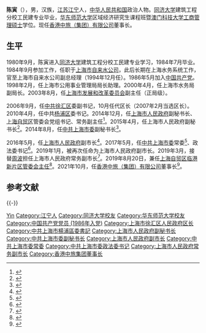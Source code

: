 {{Otheruses|陈寅}}
{{noteTA|G1=Aquatics}}
{{Infobox officeholder
| name        = 陈寅
| image       = 
| imagesize   = 
| caption     = 
| fullname    =   
| date of birth = 1962年9月
| place of birth = {{PRC}}[[江苏|江苏]][[江宁|江宁]]
| date of death =
| place of death =
| nationality = {{PRC}}
| party = {{CPC}}
| profession = [[香港中旅（集團）有限公司|香港中旅（集團）有限公司]]董事長
| educate = 
* [[同济大学|同济大学]]建筑工程分校（1980年9月－1984年7月）
* [[华东师范大学|华东师范大学]]区域经济研究生课程班
* [[澳门科技大学|澳门科技大学]][[工商管理硕士|工商管理硕士]]学位
| past = 
* 上海市公用事业管理局局长助理
* 上海市水务局副局长
* [[上海市发展和改革委员会|上海市发展和改革委员会]]副主任（正局级）
* [[中国共产党|中国共产党]][[徐汇区|徐汇区]]委副书记
* [[中国共产党|中国共产党]][[杨浦区|杨浦区]]委书记
* [[上海市人民政府|上海市人民政府]]副市长
}}

'''陈寅'''（{{bd|1962年|9月||catIdx=Chen陈}}），男，汉族，[[江苏|江苏]][[江宁|江宁]]人，[[中华人民共和国|中华人民共和国]]政治人物。[[同济大学|同济大学]]建筑工程分校工民建专业毕业，[[华东师范大学|华东师范大学]]区域经济研究生课程班暨[[澳门科技大学|澳门科技大学]][[工商管理硕士|工商管理硕士]]学位。现任[[中国旅游集团|香港中旅（集团）有限公司]]董事长。

== 生平 ==
1980年9月，陈寅进入[[同济大学|同济大学]]建筑工程分校工民建专业学习，1984年7月毕业。1984年9月参加工作，任职于[[上海市|上海市]][[自来水|自来水]][[公司|公司]]，此后长期在上海水务系统工作，官至上海市自来水公司副总经理（1994年12月任）。1986年5月加入[[中国共产党|中国共产党]]。1998年2月，任上海市公用事业管理局局长助理。2000年4月，任上海市水务局副局长。2003年8月，任[[上海市发展和改革委员会|上海市发展和改革委员会]]副主任（正局级）。

2006年9月，任[[中国共产党|中共]][[徐汇区|徐汇区]]委副书记，10月任代区长（2007年2月当选区长）。2010年4月，任中共[[杨浦区|杨浦区]]委书记。2014年12月，任[[上海市人民政府|上海市人民政府]]副秘书长、[[上海自贸区|上海自贸区]]管委会党组书记、常务副主任<ref>{{cite web|title=陈寅任上海自贸区管委会党组书记、常务副主任|url=http://district.ce.cn/newarea/sddy/201412/06/t20141206_4062715.shtml|accessdate=2016-05-26|publisher=中国经济网|archive-date=2016-04-30|archive-url=https://web.archive.org/web/20160430220640/http://district.ce.cn/newarea/sddy/201412/06/t20141206_4062715.shtml|dead-url=no}}</ref>。2015年4月，任上海市人民政府副秘书长<ref>{{cite web|title=陈寅不再担任上海市政府副秘书长职务|url=http://district.ce.cn/newarea/sddy/201508/19/t20150819_6265939.shtml|accessdate=2016-05-26|publisher=中国经济网|archive-date=2015-10-05|archive-url=https://web.archive.org/web/20151005233851/http://district.ce.cn/newarea/sddy/201508/19/t20150819_6265939.shtml|dead-url=no}}</ref>。2014年8月，任[[中共上海市委|中共上海市委]]副秘书长<ref>{{cite web|title=陈寅任上海市副市长|url=http://district.ce.cn/newarea/sddy/201605/27/t20160527_12109538.shtml|accessdate=2016-05-26|publisher=中国经济网|archive-date=2017-03-05|archive-url=https://web.archive.org/web/20170305143138/http://district.ce.cn/newarea/sddy/201605/27/t20160527_12109538.shtml|dead-url=no}}</ref>。

2016年5月，任[[上海市人民政府|上海市人民政府]]副市长<ref>{{cite web|title=陈寅任上海市副市长，曾主政徐汇杨浦两区、有援藏经历|url=http://www.thepaper.cn/newsDetail_forward_1475152|accessdate=2016-05-26|publisher=澎湃新闻|archive-date=2017-03-06|archive-url=https://web.archive.org/web/20170306004203/http://www.thepaper.cn/newsDetail_forward_1475152|dead-url=no}}</ref>。2017年5月，任[[中共上海市委|中共上海市委]]常委<ref>{{cite web|url=http://district.ce.cn/newarea/sddy/201705/12/t20170512_22780700.shtml|title=陈寅、诸葛宇杰、施小琳新任上海市委常委 徐泽洲等3人不再担任|publisher=中国经济网|accessdate=2017-05-13|archive-date=2017-05-17|archive-url=https://web.archive.org/web/20170517114214/http://district.ce.cn/newarea/sddy/201705/12/t20170512_22780700.shtml|dead-url=no}}</ref>、政法委书记<ref>{{cite news|title=新一届上海市委常委分工确定|url=http://www.thepaper.cn/newsDetail_forward_1685455|accessdate=2017-05-15|newspaper=澎湃新闻|archive-date=2017-06-11|archive-url=https://web.archive.org/web/20170611082538/http://www.thepaper.cn/newsDetail_forward_1685455|dead-url=no}}</ref>。2019年1月，被再次任命为上海市人民政府副市长。2019年3月，接替[[周波_(1962年)|周波]]担任上海市人民政府常务副市长<ref>{{Cite web |url=https://www.jfdaily.com/wx/detail.do?id=141159 |title=【人事】陈寅担任上海市常务副市长 |accessdate=2019-03-28 |archive-date=2019-03-28 |archive-url=https://web.archive.org/web/20190328030556/https://www.jfdaily.com/wx/detail.do%3Fid%3D141159 |dead-url=no }}</ref>。2019年8月20日，兼任[[中国（上海）自由贸易试验区临港新片区|上海自贸区临港新片区管委会主任]]<ref>{{Cite web |url=https://www.jfdaily.com/news/detail?id=170953 |title=【人事】上海这位副市长又有新兼职 |accessdate=2019-08-21 |archive-date=2019-09-02 |archive-url=https://web.archive.org/web/20190902180334/https://www.jfdaily.com/news/detail?id=170953 |dead-url=no }}</ref>。2021年10月，任[[香港中旅（集团）有限公司|香港中旅（集团）有限公司]]董事长<ref>{{Cite web |url=http://district.ce.cn/newarea/sddy/202110/31/t20211031_37045421.shtml |title=上海市委常委、副市长陈寅出任中旅集团董事长 |publisher=中国经济网 |accessdate=2021-10-31}}</ref>。

== 参考文献 ==
{{Reflist}}

{{-}}
{{start box}}
{{s-ppo|cpc}}
{{s-before|[[姜平_(杭州)|姜 平]]}}
{{s-title|[[中国共产党上海市委员会|中国共产党上海市委员会]][[政法委员会|政法委员会]]书记|2017年5月－2019年3月}}
{{s-after|[[尹弘|尹 弘]]}}
{{s-before|[[艾宝俊|艾宝俊]]}}
{{s-title|[[上海自贸区|上海自贸区]]管委会党组书记|2014年12月－2015年4月}} 
{{s-vac}}
{{s-before|[[陳安傑|陳安傑]]}}
{{s-title|[[中国共产党杨浦区委员会|中国共产党杨浦区委员会]]书记|2010年4月－2014年12月}} 
{{s-after|[[诸葛宇杰|诸葛宇杰]]}}
{{s-gov|prc}}
{{s-before|[[周波_(1962年)|周 波]]}}
{{s-title|[[上海市人民政府|上海市人民政府]]常务副市长|2019年3月－2021年10月}}
{{s-after|[[吴清|吴清]]}}
{{s-before|[[戴海波|戴海波]]}}
{{s-title|[[上海自贸区|上海自贸区]]管委会常务副主任|2014年12月－2015年4月}} 
{{s-after|[[孙继伟|孙继伟]]}}
{{s-before|[[孙潮|孙潮]]}}
{{s-title|[[徐汇区人民政府|徐汇区人民政府]]区长|2006年10月－2010年4月}} 
{{s-after|[[过剑飞|过剑飞]]}}
{{s-bus}}
{{s-before|[[万敏_(1968年)|万敏]]}}
{{s-title|[[中国旅游集团|香港中旅集团]]董事长|2021年10月－}}
{{s-inc}}
{{end box}}

{{Authority control}}
{{DEFAULTSORT:Chen陈}}
[[Category:陈姓|Yin]]
[[Category:江宁人|Category:江宁人]]
[[Category:同济大学校友|Category:同济大学校友]]
[[Category:华东师范大学校友|Category:华东师范大学校友]]
[[Category:中国共产党党员_(1986年入党)|Category:中国共产党党员 (1986年入党)]]
[[Category:上海市徐汇区人民政府区长|Category:上海市徐汇区人民政府区长]]
[[Category:中共上海市楊浦區委書記|Category:中共上海市楊浦區委書記]]
[[Category:上海市人民政府副秘书长|Category:上海市人民政府副秘书长]]
[[Category:中共上海市委副秘书长|Category:中共上海市委副秘书长]]
[[Category:上海市人民政府副市长|Category:上海市人民政府副市长]]
[[Category:中共上海市委常委|Category:中共上海市委常委]]
[[Category:中共上海市委政法委书记|Category:中共上海市委政法委书记]]
[[Category:上海市人民政府常务副市长|Category:上海市人民政府常务副市长]]
[[Category:香港中旅集团董事长|Category:香港中旅集团董事长]]